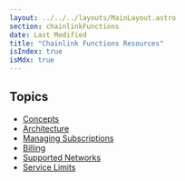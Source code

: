 ```yaml
---
layout: ../../../layouts/MainLayout.astro
section: chainlinkFunctions
date: Last Modified
title: "Chainlink Functions Resources"
isIndex: true
isMdx: true
---
```


## Topics

- [Concepts](/chainlink-functions/resources/concepts/)
- [Architecture](/chainlink-functions/resources/architecture/)
- [Managing Subscriptions](/chainlink-functions/resources/subscriptions/)
- [Billing](/chainlink-functions/resources/billing/)
- [Supported Networks](/chainlink-functions/supported-networks/)
- [Service Limits](/chainlink-functions/resources/service-limits/)
